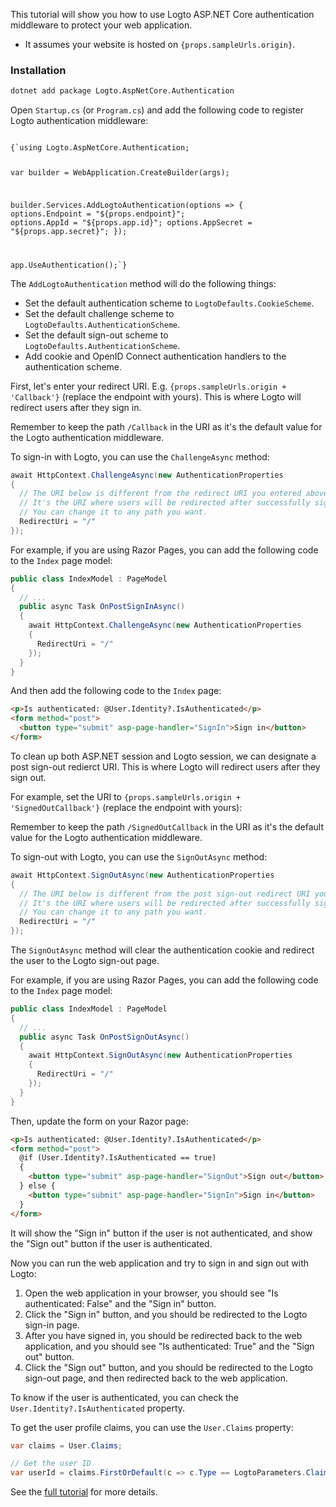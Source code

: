 
<Steps>

<Step title="Get started">

This tutorial will show you how to use Logto ASP.NET Core authentication middleware to protect your web application.

<ul>
  <li>It assumes your website is hosted on <code>{props.sampleUrls.origin}</code>.</li>
</ul>

### Installation

```bash
dotnet add package Logto.AspNetCore.Authentication
```

</Step>

<Step title="Add Logto authentication">

Open `Startup.cs` (or `Program.cs`) and add the following code to register Logto authentication middleware:

<Code className="language-csharp">
{`using Logto.AspNetCore.Authentication;

var builder = WebApplication.CreateBuilder(args);

builder.Services.AddLogtoAuthentication(options =>
{
  options.Endpoint = "${props.endpoint}";
  options.AppId = "${props.app.id}";
  options.AppSecret = "${props.app.secret}";
});

app.UseAuthentication();`}
</Code>

The `AddLogtoAuthentication` method will do the following things:

- Set the default authentication scheme to `LogtoDefaults.CookieScheme`.
- Set the default challenge scheme to `LogtoDefaults.AuthenticationScheme`.
- Set the default sign-out scheme to `LogtoDefaults.AuthenticationScheme`.
- Add cookie and OpenID Connect authentication handlers to the authentication scheme.

</Step>

<Step title="Sign-in">

<p>
First, let's enter your redirect URI. E.g. <code>{props.sampleUrls.origin + 'Callback'}</code> (replace the endpoint with yours). This is where Logto will redirect users after they sign in.
</p>

<UriInputField name="redirectUris" />

Remember to keep the path `/Callback` in the URI as it's the default value for the Logto authentication middleware.

To sign-in with Logto, you can use the `ChallengeAsync` method:

```csharp
await HttpContext.ChallengeAsync(new AuthenticationProperties
{
  // The URI below is different from the redirect URI you entered above.
  // It's the URI where users will be redirected after successfully signed in.
  // You can change it to any path you want.
  RedirectUri = "/"
});
```

For example, if you are using Razor Pages, you can add the following code to the `Index` page model:

```csharp
public class IndexModel : PageModel
{
  // ...
  public async Task OnPostSignInAsync()
  {
    await HttpContext.ChallengeAsync(new AuthenticationProperties
    {
      RedirectUri = "/"
    });
  }
}
```

And then add the following code to the `Index` page:

```html
<p>Is authenticated: @User.Identity?.IsAuthenticated</p>
<form method="post">
  <button type="submit" asp-page-handler="SignIn">Sign in</button>
</form>
```

</Step>

<Step title="Sign-out">

To clean up both ASP.NET session and Logto session, we can designate a post sign-out redierct URI. This is where Logto will redirect users after they sign out.

<p>
For example, set the URI to <code>{props.sampleUrls.origin + 'SignedOutCallback'}</code> (replace the endpoint with yours):
</p>

<UriInputField name="postLogoutRedirectUris" />

Remember to keep the path `/SignedOutCallback` in the URI as it's the default value for the Logto authentication middleware.

To sign-out with Logto, you can use the `SignOutAsync` method:

```csharp
await HttpContext.SignOutAsync(new AuthenticationProperties
{
  // The URI below is different from the post sign-out redirect URI you entered above.
  // It's the URI where users will be redirected after successfully signed out.
  // You can change it to any path you want.
  RedirectUri = "/"
});
```

The `SignOutAsync` method will clear the authentication cookie and redirect the user to the Logto sign-out page.

For example, if you are using Razor Pages, you can add the following code to the `Index` page model:

```csharp
public class IndexModel : PageModel
{
  // ...
  public async Task OnPostSignOutAsync()
  {
    await HttpContext.SignOutAsync(new AuthenticationProperties
    {
      RedirectUri = "/"
    });
  }
}
```

Then, update the form on your Razor page:

```html
<p>Is authenticated: @User.Identity?.IsAuthenticated</p>
<form method="post">
  @if (User.Identity?.IsAuthenticated == true)
  {
    <button type="submit" asp-page-handler="SignOut">Sign out</button>
  } else {
    <button type="submit" asp-page-handler="SignIn">Sign in</button>
  }
</form>
```

It will show the "Sign in" button if the user is not authenticated, and show the "Sign out" button if the user is authenticated.

</Step>

<Step title="Checkpoint: Test your application">

Now you can run the web application and try to sign in and sign out with Logto:

1. Open the web application in your browser, you should see "Is authenticated: False" and the "Sign in" button.
2. Click the "Sign in" button, and you should be redirected to the Logto sign-in page.
3. After you have signed in, you should be redirected back to the web application, and you should see "Is authenticated: True" and the "Sign out" button.
4. Click the "Sign out" button, and you should be redirected to the Logto sign-out page, and then redirected back to the web application.

</Step>

<Step title="The user object">

To know if the user is authenticated, you can check the `User.Identity?.IsAuthenticated` property.

To get the user profile claims, you can use the `User.Claims` property:

```csharp
var claims = User.Claims;

// Get the user ID
var userId = claims.FirstOrDefault(c => c.Type == LogtoParameters.Claims.Subject)?.Value;
```

See the [full tutorial](https://docs.logto.io/quick-starts/dotnet-core/razor/) for more details.

</Step>

</Steps>
